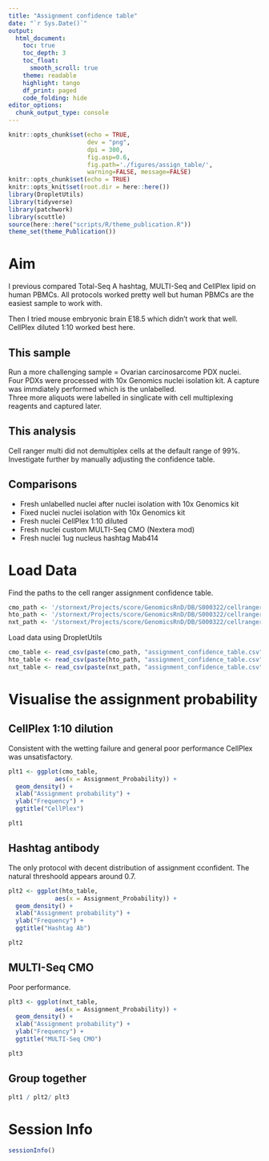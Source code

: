 ```yaml
---
title: "Assignment confidence table"
date: "`r Sys.Date()`"
output:
  html_document:
    toc: true
    toc_depth: 3
    toc_float:
      smooth_scroll: true
    theme: readable
    highlight: tango 
    df_print: paged
    code_folding: hide
editor_options: 
  chunk_output_type: console
---
```


```r
knitr::opts_chunk$set(echo = TRUE,
                      dev = "png",
                      dpi = 300,
                      fig.asp=0.6, 
                      fig.path='./figures/assign_table/',
                      warning=FALSE, message=FALSE)
knitr::opts_chunk$set(echo = TRUE)
knitr::opts_knit$set(root.dir = here::here())
library(DropletUtils)
library(tidyverse)
library(patchwork)
library(scuttle)
source(here::here("scripts/R/theme_publication.R"))
theme_set(theme_Publication())
```

# Aim
I previous compared Total-Seq A hashtag, MULTI-Seq and CellPlex lipid on human PBMCs. All protocols worked pretty well but human PBMCs are the easiest sample to work with.

Then I tried mouse embryonic brain E18.5 which didn't work that well. CellPlex diluted 1:10 worked best here.

## This sample
Run a more challenging sample = Ovarian carcinosarcome PDX nuclei.  
Four PDXs were processed with 10x Genomics nuclei isolation kit. A capture was immdiately performed which is the unlabelled.  
Three more aliquots were labelled in singlicate with cell multiplexing reagents and captured later.

## This analysis
Cell ranger multi did not demultiplex cells at the default range of 99%. Investigate further by manually adjusting the confidence table.

## Comparisons

* Fresh unlabelled nuclei after nuclei isolation with 10x Genomics kit
* Fixed nuclei nuclei isolation with 10x Genomics kit
* Fresh nuclei CellPlex 1:10 diluted
* Fresh nuclei custom MULTI-Seq CMO (Nextera mod)
* Fresh nuclei 1ug nucleus hashtag Mab414

# Load Data

Find the paths to the cell ranger assignment confidence table.

```r

cmo_path <- '/stornext/Projects/score/GenomicsRnD/DB/S000322/cellranger_outs/G000225_PDX_CMO/multi/multiplexing_analysis/'
hto_path <- '/stornext/Projects/score/GenomicsRnD/DB/S000322/cellranger_outs/G000225_PDX_HTO/multi/multiplexing_analysis/'
nxt_path <- '/stornext/Projects/score/GenomicsRnD/DB/S000322/cellranger_outs/G000225_PDX_NXT/multi/multiplexing_analysis/'

```

Load data using DropletUtils

```r
cmo_table <- read_csv(paste(cmo_path, "assignment_confidence_table.csv", sep=""))
hto_table <- read_csv(paste(hto_path, "assignment_confidence_table.csv", sep=""))
nxt_table <- read_csv(paste(nxt_path, "assignment_confidence_table.csv", sep=""))
```

# Visualise the assignment probability {.tabset}

## CellPlex 1:10 dilution

Consistent with the wetting failure and general poor performance CellPlex was unsatisfactory.

```r
plt1 <- ggplot(cmo_table, 
             aes(x = Assignment_Probability)) + 
  geom_density() + 
  xlab("Assignment probability") + 
  ylab("Frequency") +
  ggtitle("CellPlex")

plt1
```

## Hashtag antibody

The only protocol with decent distribution of assignment cconfident. The natural threshoold appears around 0.7.

```r
plt2 <- ggplot(hto_table, 
             aes(x = Assignment_Probability)) + 
  geom_density() + 
  xlab("Assignment probability") + 
  ylab("Frequency") +
  ggtitle("Hashtag Ab")

plt2
```

## MULTI-Seq CMO

Poor performance.

```r
plt3 <- ggplot(nxt_table, 
             aes(x = Assignment_Probability)) + 
  geom_density() + 
  xlab("Assignment probability") + 
  ylab("Frequency") +
  ggtitle("MULTI-Seq CMO")

plt3
```

## Group together

```r
plt1 / plt2/ plt3
```

# Session Info

```r
sessionInfo()
```
